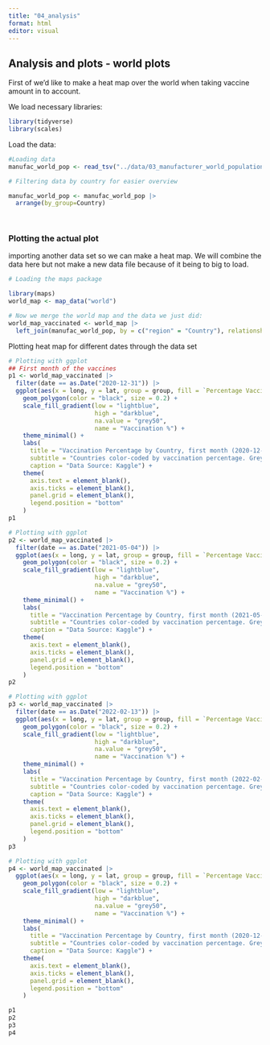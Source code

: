 ```yaml
---
title: "04_analysis" 
format: html 
editor: visual 
---
```


## Analysis and plots - world plots

First of we'd like to make a heat map over the world when taking vaccine amount in to account.

We load necessary libraries:

```r
library(tidyverse)
library(scales)
```

Load the data:

```r
#Loading data
manufac_world_pop <- read_tsv("../data/03_manufacturer_world_population_aug.tsv")

```

```r
# Filtering data by country for easier overview 

manufac_world_pop <- manufac_world_pop |> 
  arrange(by_group=Country)

  
```

### Plotting the actual plot

importing another data set so we can make a heat map. We will combine the data here but not make a new data file because of it being to big to load.

```r
# Loading the maps package

library(maps)
world_map <- map_data("world")

# Now we merge the world map and the data we just did: 
world_map_vaccinated <- world_map |> 
  left_join(manufac_world_pop, by = c("region" = "Country"), relationship = "many-to-many")

```

Plotting heat map for different dates through the data set

```r
# Plotting with ggplot
## First month of the vaccines
p1 <- world_map_vaccinated |> 
  filter(date == as.Date("2020-12-31")) |> 
  ggplot(aes(x = long, y = lat, group = group, fill = `Percentage Vaccinated`)) +
    geom_polygon(color = "black", size = 0.2) +
    scale_fill_gradient(low = "lightblue", 
                        high = "darkblue", 
                        na.value = "grey50", 
                        name = "Vaccination %") +
    theme_minimal() +
    labs(
      title = "Vaccination Percentage by Country, first month (2020-12-31)",
      subtitle = "Countries color-coded by vaccination percentage. Grey countries not included.",
      caption = "Data Source: Kaggle") +
    theme(
      axis.text = element_blank(),
      axis.ticks = element_blank(),
      panel.grid = element_blank(),
      legend.position = "bottom"
    ) 
p1
```

```r
# Plotting with ggplot
p2 <- world_map_vaccinated |> 
  filter(date == as.Date("2021-05-04")) |> 
  ggplot(aes(x = long, y = lat, group = group, fill = `Percentage Vaccinated`)) +
    geom_polygon(color = "black", size = 0.2) +
    scale_fill_gradient(low = "lightblue", 
                        high = "darkblue", 
                        na.value = "grey50", 
                        name = "Vaccination %") +
    theme_minimal() +
    labs(
      title = "Vaccination Percentage by Country, first month (2021-05-04)",
      subtitle = "Countries color-coded by vaccination percentage. Grey countries not included.",
      caption = "Data Source: Kaggle") +
    theme(
      axis.text = element_blank(),
      axis.ticks = element_blank(),
      panel.grid = element_blank(),
      legend.position = "bottom"
    ) 
p2
```

```r
# Plotting with ggplot
p3 <- world_map_vaccinated |> 
  filter(date == as.Date("2022-02-13")) |> 
  ggplot(aes(x = long, y = lat, group = group, fill = `Percentage Vaccinated`)) +
    geom_polygon(color = "black", size = 0.2) +
    scale_fill_gradient(low = "lightblue", 
                        high = "darkblue", 
                        na.value = "grey50", 
                        name = "Vaccination %") +
    theme_minimal() +
    labs(
      title = "Vaccination Percentage by Country, first month (2022-02-13)",
      subtitle = "Countries color-coded by vaccination percentage. Grey countries not included.",
      caption = "Data Source: Kaggle") +
    theme(
      axis.text = element_blank(),
      axis.ticks = element_blank(),
      panel.grid = element_blank(),
      legend.position = "bottom"
    ) 
p3
```

```r
# Plotting with ggplot
p4 <- world_map_vaccinated |> 
  ggplot(aes(x = long, y = lat, group = group, fill = `Percentage Vaccinated`)) +
    geom_polygon(color = "black", size = 0.2) +
    scale_fill_gradient(low = "lightblue", 
                        high = "darkblue", 
                        na.value = "grey50", 
                        name = "Vaccination %") +
    theme_minimal() +
    labs(
      title = "Vaccination Percentage by Country, first month (2020-12-31)",
      subtitle = "Countries color-coded by vaccination percentage. Grey countries not included.",
      caption = "Data Source: Kaggle") +
    theme(
      axis.text = element_blank(),
      axis.ticks = element_blank(),
      panel.grid = element_blank(),
      legend.position = "bottom"
    ) 
```

```r
p1
p2
p3
p4
```
